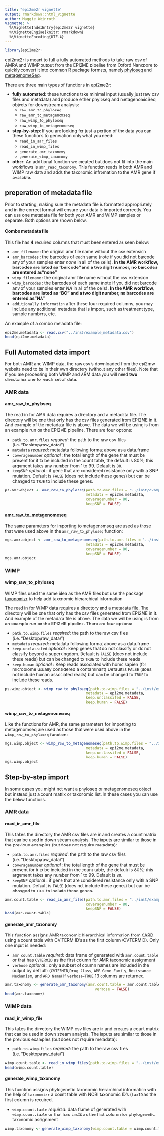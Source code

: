```yaml
---
title: "epi2me2r vignette"
output: rmarkdown::html_vignette
author: Maggie Weinroth
vignette: >
  %\VignetteIndexEntry{epi2me2r vignette}
  %\VignetteEngine{knitr::rmarkdown}
  %\VignetteEncoding{UTF-8}
---
```


```r
library(epi2me2r)
```


epi2me2r is meant to full a fully automated methods to take raw csv of AMRA and
WIMP output from the EPI2ME pipeline from [Oxford Nanopore](https://nanoporetech.com/) 
to quickly convert it into common R package formats, namely [phyloseq](https://joey711.github.io/phyloseq/)
and [metagenomeSeq](https://www.bioconductor.org/packages/release/bioc/html/metagenomeSeq.html). 

There are three main types of functions in epi2me2r:

- **fully automated**: these functions take minimal input (usually just raw csv files and metadata) and produce either phyloseq and metagenomicSeq objects for downstream analysis:
    - `raw_amr_to_phyloseq`
    - `raw_amr_to_metagenomseq`
    - `raw_wimp_to_phyloseq`
    - `raw_wimp_to_metagenomeseq`
        
- **step-by-step**: If you are looking for just a portion of the data you can these functions to generation only what you need:
    - `read_in_amr_files`
    - `read_in_wimp_files`
    - `generate_amr_taxonomy`
    - `generate_wimp_taxonomy`

- **other**: An additional function we created but does not fit into the main workflows is `amr_read_taxonomy`. This function reads in both AMR and WIMP raw data and adds the taxonomic infromation to the AMR gene if available.  


## preperation of metadata file

Prior to starting, making sure the metadata file is formatted appropriately and in the correct format will ensure your data is imported correctly. You can use one metadata file for both your AMR and WIMP samples or separate. Both options are shown below. 

#### Combo metadata file

This file has **4** required columns that must been entered as seen below:

- `amr_filename` : the original amr file name without the csv extension
- `amr_barcodes` : the barcodes of each same (note if you did not barcode any of your samples enter *none* in all of the cells). **In the AMR workflow, barcodes are listed as "barcode" and a two digit number, no barcodes are entered as"none"**
- `wimp_filename` : the original amr file name without the csv extension
- `wimp_barcodes` : the barcodes of each same (note if you did not barcode any of your samples enter *NA* in all of the cells). **In the AMR workflow, barcodes are listed as "BC" and a two digit number, no barcodes are entered as"NA"**
- `additionally information` after these four required columns, you may include any additional metadata that is import, such as treatment type, sample numbers, etc.

An example of a combo metadata file:

```r
epi2me.metadata <- read.csv("../inst/example_metadata.csv")
head(epi2me.metadata)
```

## Full Automated data import

For both AMR and WIMP data, the raw csv's downloaded from the epi2mw website need to be in their own directory (without any other files). Note that if you are processing both WIMP and ARM data you will need **two** directories one for each set of data. 

### AMR data

#### amr_raw_to_phyloseq

The read in for AMR data requires a directory and a metadata file. The directory will be one that only has the csv files generated from EPI2ME in it. And example of the metadata file is above. The data we will be using is from an example run on the EPI2ME pipeline. There are four options:

- `path.to.amr.files` *required*: the path to the raw csv files (i.e. "Desktop/raw_data/")
- `metadata` *required*: metadata following format above as a data.frame
- `coveragenumber` *optional* : the total length of the gene that must be present for it to be included in the count table, the default is 80%; this argument takes any number from 1 to 99. Default is `80`.
- `keepSNP` *optional* : if gene that are considered resistance only with a SNP mutation. Default is `FALSE` (does not include these genes) but can be changed to `TRUE` to include these genes. 


```r
ps.amr.object <- amr_raw_to_phyloseq(path.to.amr.files = "../inst/example_amr_data/",
                                     metadata = epi2me.metadata,
                                     coveragenumber = 80, 
                                     keepSNP = FALSE)
```

#### amr_raw_to_metagenomeseq

The same parameters for importing to metagenomseq are used as those that were used above in the `amr_raw_to_phyloseq` function:

```r
mgs.amr.object <- amr_raw_to_metagenomeseq(path.to.amr.files = "../inst/example_amr_data/",
                                     metadata = epi2me.metadata,
                                     coveragenumber = 80, 
                                     keepSNP = FALSE)
mgs.amr.object
```


### WIMP

#### wimp_raw_to_phyloseq

WIMP files used the same idea as the AMR files but use the package [taxonomizr](https://github.com/sherrillmix/taxonomizr) to help add taxonomic hierarchical information. 

The read in for WIMP data requires a directory and a metadata file. The directory will be one that only has the csv files generated from EPI2ME in it. And example of the metadata file is above. The data we will be using is from an example run on the EPI2ME pipeline. There are four options:

- `path.to.wimp.files` *required*: the path to the raw csv files (i.e. "Desktop/raw_data/")
- `metadata` *required*: metadata following format above as a data.frame
- `keep.unclassifed` *optional* : keep genes that do not classify or do not classify beyond a superkingdom. Default is `FALSE` (does not include these reads) but can be changed to `TRUE` to include these reads 
- `keep.human` *optional* : Keep reads associated with homo sapien (for microbiome usually considered a contaminant) Default is `FALSE` (does not include human associated reads) but can be changed to `TRUE` to include these reads. 

```r
ps.wimp.object <- wimp_raw_to_phyloseq(path.to.wimp.files = "../inst/example_wimp_data/",
                                     metadata = epi2me.metadata,
                                     keep.unclassifed = FALSE, 
                                     keep.human = FALSE)
```                                     

#### wimp_raw_to_metagenomeseq

Like the functions for AMR, the same parameters for importing to metagenomseq are used as those that were used above in the `wimp_raw_to_phyloseq` function:

```r
mgs.wimp.object <- wimp_raw_to_metagenomeseq(path.to.wimp.files = "../inst/example_wimp_data/",
                                     metadata = epi2me.metadata,
                                     keep.unclassifed = FALSE, 
                                     keep.human = FALSE)
mgs.wimp.object
```

## Step-by-step import

In some cases you might not want a phyloseq or metagenomeseq object but instead just a count matrix or taxonomic list. In these cases you can use the below functions. 

### AMR data

#### read_in_amr_file

This takes the directory the AMR csv files are in and creates a count matrix that can be used in down stream analysis. The inputs are similar to those in the previous examples (but does not require metadata):

- `path.to.amr.files` *required*: the path to the raw csv files (i.e. "Desktop/raw_data/")
- `coveragenumber` *optional* : the total length of the gene that must be present for it to be included in the count table, the default is 80%; this argument takes any number from 1 to 99. Default is `80`.
- `keepSNP` *optional* : if gene that are considered resistance only with a SNP mutation. Default is `FALSE` (does not include these genes) but can be changed to `TRUE` to include these genes. 

```r
amr.count.table <- read_in_amr_files(path.to.amr.files = "../inst/example_amr_data/",
                                     coveragenumber = 80, 
                                     keepSNP = FALSE)
head(amr.count.table)
```

#### generate_amr_taxonomy

This function assigns AMR taxonomic hierarchical information from [CARD](https://card.mcmaster.ca/) using a count table with CV TERM ID's as the first column (CVTERMID). Only one input is needed:

- `amr.count.table` *required*: data frame of generated with `amr.count.table` or that has  `CVTERMID` as the first column for AMR taxonomic assignment
- `verbose` *optional* : only a subset of coumn names are included in the output by default: (`CVTERMID`,`Drug Class`, `AMR Gene Family`, `Resistance Mechanism`, and `ARO Name`) if `verbose=TRUE` 13 columns are returned. 

```r
amr.taxonomy <- generate_amr_taxonomy(amr.count.table = amr.count.table,
                                         verbose = FALSE)
head(amr.taxonomy)
```

### WIMP data

#### read_in_wimp_file

This takes the directory the WIMP csv files are in and creates a count matrix that can be used in down stream analysis. The inputs are similar to those in the previous examples (but does not require metadata):

- `path.to.wimp.files` *required*: the path to the raw csv files (i.e. "Desktop/raw_data/")

```r
wimp.count.table <- read_in_wimp_files(path.to.wimp.files = "../inst/example_wimp_data/")
head(wimp.count.table)
```

#### generate_wimp_taxonomy

This function assigns phylogenetic taxonomic hierarchical information with the help of `taxonomizr` a count table with NCBI taxonomic ID's (`taxID` as the first column is required.

- `wimp.count.table` *required*: data frame of generated with `wimp.count.table` or that has  `taxID` as the first column for phylogenetic taxonomic assignment


```r
wimp.taxonomy <- generate_wimp_taxonomy(wimp.count.table = wimp.count.table)
```
